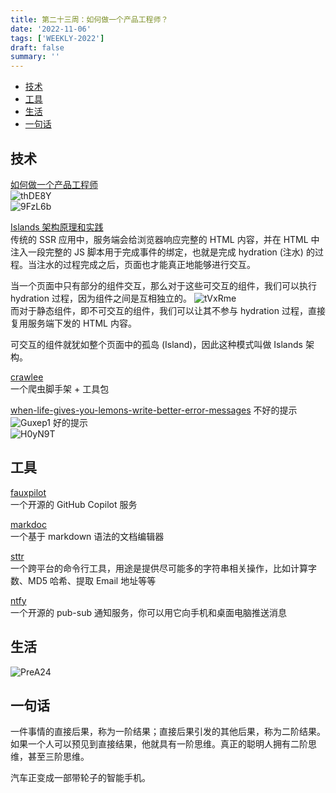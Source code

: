```yaml
---
title: 第二十三周：如何做一个产品工程师？
date: '2022-11-06'
tags: ['WEEKLY-2022']
draft: false
summary: ''
---
```


- [技术](#技术)
- [工具](#工具)
- [生活](#生活)
- [一句话](#一句话)

## 技术

[如何做一个产品工程师](https://tw93.fun/2022-07-29/pd-code.html)  
![thDE8Y](https://cdn.jsdelivr.net/gh/klaaay/pbed@main/uPic/thDE8Y.jpg)  
![9FzL6b](https://cdn.jsdelivr.net/gh/klaaay/pbed@main/uPic/9FzL6b.jpg)

[Islands 架构原理和实践](https://mp.weixin.qq.com/s/MfztwYyEH30F9IL0keAM5w)  
传统的 SSR 应用中，服务端会给浏览器响应完整的 HTML 内容，并在 HTML 中注入一段完整的 JS 脚本用于完成事件的绑定，也就是完成 hydration (注水) 的过程。当注水的过程完成之后，页面也才能真正地能够进行交互。

当一个页面中只有部分的组件交互，那么对于这些可交互的组件，我们可以执行 hydration 过程，因为组件之间是互相独立的。
![tVxRme](https://cdn.jsdelivr.net/gh/klaaay/pbed@main/uPic/tVxRme.jpg)  
而对于静态组件，即不可交互的组件，我们可以让其不参与 hydration 过程，直接复用服务端下发的 HTML 内容。

可交互的组件就犹如整个页面中的孤岛 (Island)，因此这种模式叫做 Islands 架构。

[crawlee](https://github.com/apify/crawlee)  
一个爬虫脚手架 + 工具包

[when-life-gives-you-lemons-write-better-error-messages](https://wix-ux.com/when-life-gives-you-lemons-write-better-error-messages-46c5223e1a2f)
不好的提示  
![Guxep1](https://cdn.jsdelivr.net/gh/klaaay/pbed@main/uPic/Guxep1.jpg)
好的提示  
![H0yN9T](https://cdn.jsdelivr.net/gh/klaaay/pbed@main/uPic/H0yN9T.jpg)

## 工具

[fauxpilot](https://github.com/moyix/fauxpilot)  
一个开源的 GitHub Copilot 服务

[markdoc](https://github.com/markdoc/markdoc)  
一个基于 markdown 语法的文档编辑器

[sttr](https://github.com/abhimanyu003/sttr)  
一个跨平台的命令行工具，用途是提供尽可能多的字符串相关操作，比如计算字数、MD5 哈希、提取 Email 地址等等

[ntfy](https://github.com/binwiederhier/ntfy)  
一个开源的 pub-sub 通知服务，你可以用它向手机和桌面电脑推送消息

## 生活

![PreA24](https://cdn.jsdelivr.net/gh/klaaay/pbed@main/uPic/PreA24.jpg)

## 一句话

一件事情的直接后果，称为一阶结果；直接后果引发的其他后果，称为二阶结果。  
如果一个人可以预见到直接结果，他就具有一阶思维。真正的聪明人拥有二阶思维，甚至三阶思维。

汽车正变成一部带轮子的智能手机。
